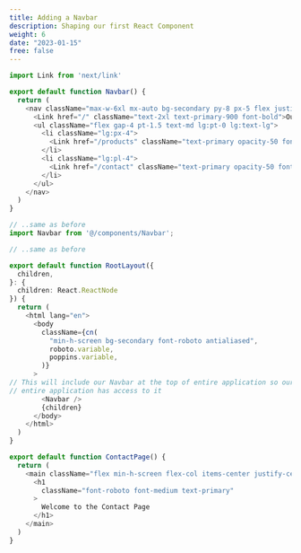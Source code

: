 ```yaml
---
title: Adding a Navbar
description: Shaping our first React Component
weight: 6
date: "2023-01-15"
free: false
---
```


```ts title="@/components/Navbar.tsx"
import Link from 'next/link'

export default function Navbar() {
  return (
    <nav className="max-w-6xl mx-auto bg-secondary py-8 px-5 flex justify-between lg:px-8">
      <Link href="/" className="text-2xl text-primary-900 font-bold">OurBrand</Link>
      <ul className="flex gap-4 pt-1.5 text-md lg:pt-0 lg:text-lg">
        <li className="lg:px-4">
          <Link href="/products" className="text-primary opacity-50 font-semibold hover:opacity-90">Products</Link>
        </li>
        <li className="lg:pl-4">
          <Link href="/contact" className="text-primary opacity-50 font-semibold hover:opacity-90">Contact</Link>
        </li>
      </ul>
    </nav>
  )
}
```

```ts title="@/app/layout.tsx"
// ..same as before
import Navbar from '@/components/Navbar';

// ..same as before

export default function RootLayout({
  children,
}: {
  children: React.ReactNode
}) {
  return (
    <html lang="en">
      <body
        className={cn(
          "min-h-screen bg-secondary font-roboto antialiased",
          roboto.variable,
          poppins.variable,
        )}
      >
// This will include our Navbar at the top of entire application so our
// entire application has access to it
        <Navbar />
        {children}
      </body>
    </html>
  )
}
```

```ts title="@/app/contact/page.tsx"
export default function ContactPage() {
  return (
    <main className="flex min-h-screen flex-col items-center justify-center">
      <h1 
        className="font-roboto font-medium text-primary"
      >
        Welcome to the Contact Page
      </h1>
    </main>
  )
}
```